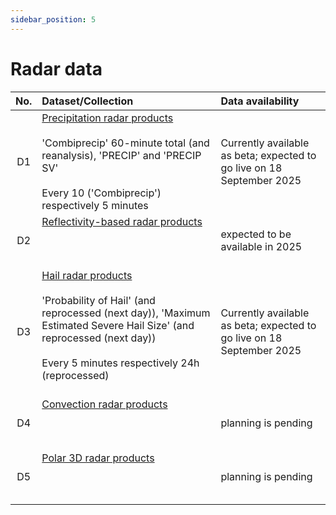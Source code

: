 ```yaml
---
sidebar_position: 5
---
```


# Radar data

| No.    | Dataset/Collection | Data availability |
|:------:|:---------|:---------|
| D1 | [Precipitation radar products](/d-radar-data/d1-precipitation-radar-products) <br></br> 'Combiprecip' 60-minute total (and reanalysis), 'PRECIP' and 'PRECIP SV' <br></br> Every 10 ('Combiprecip') respectively 5 minutes | Currently available as beta; expected to go live on 18 September 2025 |
| D2 | [Reflectivity-based radar products](/d-radar-data/d2-reflectivity-based-radar-products) <br></br>  <br></br> | expected to be available in 2025 |
| D3 | [Hail radar products](/d-radar-data/d3-hail-radar-products) <br></br> 'Probability of Hail' (and reprocessed (next day)), 'Maximum Estimated Severe Hail Size' (and reprocessed (next day)) <br></br> Every 5 minutes respectively 24h (reprocessed) <br></br> | Currently available as beta; expected to go live on 18 September 2025 |
| D4 | [Convection radar products](/d-radar-data/d4-convection-radar-products) <br></br>  <br></br> | planning is pending |
| D5 | [Polar 3D radar products](/d-radar-data/d5-polar-3d-radar-products) <br></br>  <br></br> | planning is pending |
